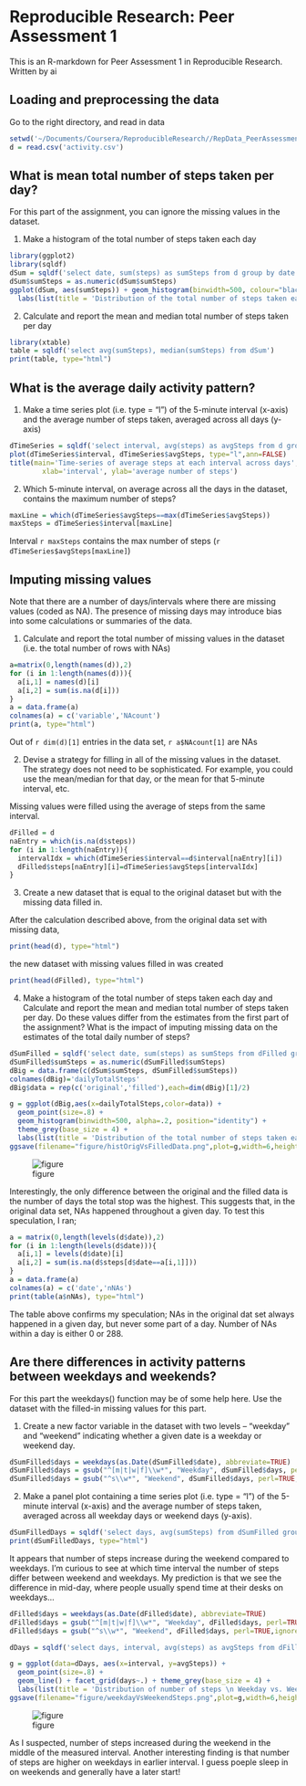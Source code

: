 # Reproducible Research: Peer Assessment 1
This is an R-markdown for Peer Assessment 1 in Reproducible Research.  
Written by ai  

## Loading and preprocessing the data
Go to the right directory, and read in data
``` r
setwd('~/Documents/Coursera/ReproducibleResearch//RepData_PeerAssessment1')
d = read.csv('activity.csv')
```

## What is mean total number of steps taken per day?
For this part of the assignment, you can ignore the missing values in the dataset.

1. Make a histogram of the total number of steps taken each day
```r
library(ggplot2)
library(sqldf)
dSum = sqldf('select date, sum(steps) as sumSteps from d group by date')
dSum$sumSteps = as.numeric(dSum$sumSteps)
ggplot(dSum, aes(sumSteps)) + geom_histogram(binwidth=500, colour="black", fill="white") + 
  labs(list(title = 'Distribution of the total number of steps taken each day', x = "sum of steps", y = "count (days)"))
```

2. Calculate and report the mean and median total number of steps taken per day
```r
library(xtable)
table = sqldf('select avg(sumSteps), median(sumSteps) from dSum')
print(table, type="html")
```

## What is the average daily activity pattern?
1. Make a time series plot (i.e. type = "l") of the 5-minute interval (x-axis) and the average number of steps taken, averaged across all days (y-axis)
```r
dTimeSeries = sqldf('select interval, avg(steps) as avgSteps from d group by interval')
plot(dTimeSeries$interval, dTimeSeries$avgSteps, type="l",ann=FALSE)
title(main='Time-series of average steps at each interval across days',
        xlab='interval', ylab='average number of steps')
```

2. Which 5-minute interval, on average across all the days in the dataset, contains the maximum number of steps?
```r
maxLine = which(dTimeSeries$avgSteps==max(dTimeSeries$avgSteps))
maxSteps = dTimeSeries$interval[maxLine]
```
Interval `r maxSteps` contains the max number of steps (`r dTimeSeries$avgSteps[maxLine]`)

## Imputing missing values
Note that there are a number of days/intervals where there are missing values (coded as NA). The presence of missing days may introduce bias into some calculations or summaries of the data.

1. Calculate and report the total number of missing values in the dataset (i.e. the total number of rows with NAs)
```r
a=matrix(0,length(names(d)),2)
for (i in 1:length(names(d))){
  a[i,1] = names(d)[i]
  a[i,2] = sum(is.na(d[i]))
}
a = data.frame(a)
colnames(a) = c('variable','NAcount')
print(a, type="html")
```
Out of `r dim(d)[1]` entries in the data set, `r a$NAcount[1]` are NAs

2. Devise a strategy for filling in all of the missing values in the dataset. The strategy does not need to be sophisticated. For example, you could use the mean/median for that day, or the mean for that 5-minute interval, etc.

Missing values were filled using the average of steps from the same interval.
```r
dFilled = d
naEntry = which(is.na(d$steps))
for (i in 1:length(naEntry)){
  intervalIdx = which(dTimeSeries$interval==d$interval[naEntry][i])
  dFilled$steps[naEntry][i]=dTimeSeries$avgSteps[intervalIdx]
}
```

3. Create a new dataset that is equal to the original dataset but with the missing data filled in.

After the calculation described above, from the original data set with missing data,
```r
print(head(d), type="html")
```

the new dataset with missing values filled in was created
```r
print(head(dFilled), type="html")
```

4. Make a histogram of the total number of steps taken each day and Calculate and report the mean and median total number of steps taken per day. Do these values differ from the estimates from the first part of the assignment? What is the impact of imputing missing data on the estimates of the total daily number of steps?

```r
dSumFilled = sqldf('select date, sum(steps) as sumSteps from dFilled group by date')
dSumFilled$sumSteps = as.numeric(dSumFilled$sumSteps)
dBig = data.frame(c(dSum$sumSteps, dSumFilled$sumSteps))
colnames(dBig)='dailyTotalSteps'
dBig$data = rep(c('original','filled'),each=dim(dBig)[1]/2)

g = ggplot(dBig,aes(x=dailyTotalSteps,color=data)) +
  geom_point(size=.8) + 
  geom_histogram(binwidth=500, alpha=.2, position="identity") +
  theme_grey(base_size = 4) +
  labs(list(title = 'Distribution of the total number of steps taken each day', x = "sum of steps", y = "count (days)"))
ggsave(filename="figure/histOrigVsFilledData.png",plot=g,width=6,height=4,units="cm")
```
![figure](figure/histOrigVsFilledData.png)

Interestingly, the only difference between the original and the filled data is the number of days the total stop was the highest. This suggests that, in the original data set, NAs happened throughout a given day. To test this speculation, I ran;

```r
a = matrix(0,length(levels(d$date)),2)
for (i in 1:length(levels(d$date))){
  a[i,1] = levels(d$date)[i]
  a[i,2] = sum(is.na(d$steps[d$date==a[i,1]]))
}
a = data.frame(a)
colnames(a) = c('date','nNAs')
print(table(a$nNAs), type="html")
```

The table above confirms my speculation; NAs in the original dat set always happened in a given day, but never some part of a day. Number of NAs within a day is either 0 or 288.

## Are there differences in activity patterns between weekdays and weekends?
For this part the weekdays() function may be of some help here. Use the dataset with the filled-in missing values for this part.

1. Create a new factor variable in the dataset with two levels – “weekday” and “weekend” indicating whether a given date is a weekday or weekend day.

```r
dSumFilled$days = weekdays(as.Date(dSumFilled$date), abbreviate=TRUE)
dSumFilled$days = gsub("^[m|t|w|f]\\w*", "Weekday", dSumFilled$days, perl=TRUE,ignore.case=TRUE)
dSumFilled$days = gsub("^s\\w*", "Weekend", dSumFilled$days, perl=TRUE,ignore.case=TRUE)
``` 

2. Make a panel plot containing a time series plot (i.e. type = "l") of the 5-minute interval (x-axis) and the average number of steps taken, averaged across all weekday days or weekend days (y-axis).
```r
dSumFilledDays = sqldf('select days, avg(sumSteps) from dSumFilled group by days')
print(dSumFilledDays, type="html")
```
It appears that number of steps increase during the weekend compared to weekdays. I'm curious to see at which time interval the number of steps differ between weekend and weekdays. My prediction is that we see the difference in mid-day, where people usually spend time at their desks on weekdays...

```r
dFilled$days = weekdays(as.Date(dFilled$date), abbreviate=TRUE)
dFilled$days = gsub("^[m|t|w|f]\\w*", "Weekday", dFilled$days, perl=TRUE,ignore.case=TRUE)
dFilled$days = gsub("^s\\w*", "Weekend", dFilled$days, perl=TRUE,ignore.case=TRUE)

dDays = sqldf('select days, interval, avg(steps) as avgSteps from dFilled group by days, interval')

g = ggplot(data=dDays, aes(x=interval, y=avgSteps)) + 
  geom_point(size=.8) + 
  geom_line() + facet_grid(days~.) + theme_grey(base_size = 4) + 
  labs(list(title = 'Distribution of number of steps \n Weekday vs. Weekend', x = "interval", y = "number of steps"))
ggsave(filename="figure/weekdayVsWeekendSteps.png",plot=g,width=6,height=4,units="cm")
```

![figure](figure/weekdayVsWeekendSteps.png)

As I suspected, number of steps increased during the weekend in the middle of the measured interval. Another interesting finding is that number of steps are higher on weekdays in earlier interval. I guess poeple sleep in on weekends and generally have a later start!


